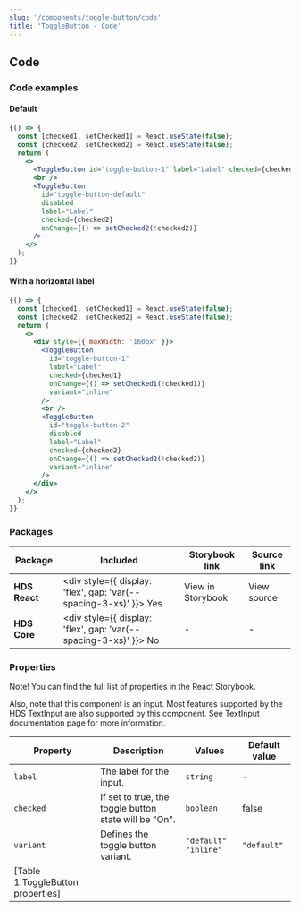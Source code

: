 ```yaml
---
slug: '/components/toggle-button/code'
title: 'ToggleButton - Code'
---
```




## Code

### Code examples 

#### Default
<Playground>

```jsx
{() => {
  const [checked1, setChecked1] = React.useState(false);
  const [checked2, setChecked2] = React.useState(false);
  return (
    <>
      <ToggleButton id="toggle-button-1" label="Label" checked={checked1} onChange={() => setChecked1(!checked1)} />
      <br />
      <ToggleButton
        id="toggle-button-default"
        disabled
        label="Label"
        checked={checked2}
        onChange={() => setChecked2(!checked2)}
      />
    </>
  );
}}
```

</Playground>

#### With a horizontal label
<Playground>

```jsx
{() => {
  const [checked1, setChecked1] = React.useState(false);
  const [checked2, setChecked2] = React.useState(false);
  return (
    <>
      <div style={{ maxWidth: '160px' }}>
        <ToggleButton
          id="toggle-button-1"
          label="Label"
          checked={checked1}
          onChange={() => setChecked1(!checked1)}
          variant="inline"
        />
        <br />
        <ToggleButton
          id="toggle-button-2"
          disabled
          label="Label"
          checked={checked2}
          onChange={() => setChecked2(!checked2)}
          variant="inline"
        />
      </div>
    </>
  );
}}
```

</Playground>

### Packages
| Package           | Included                                                                                        | Storybook link                                                                                                       | Source link                                                                                                                                                       |
| ----------------- | ----------------------------------------------------------------------------------------------- | -------------------------------------------------------------------------------------------------------------------- | ----------------------------------------------------------------------------------------------------------------------------------------------------------------- |
| **HDS React**     | <div style={{ display: 'flex', gap: 'var(--spacing-3-xs)' }}><IconCheckCircleFill /> Yes </div> | <Link openInNewTab openInNewTabAriaLabel="Opens in a new tab" href="/storybook/react/?path=/story/components-togglebutton--default">View in Storybook</Link> | <ExternalLink openInNewTab openInNewTabAriaLabel="Opens in a new tab" href="https://github.com/City-of-Helsinki/helsinki-design-system/tree/master/packages/react/src/components/toggleButton">View source</ExternalLink> |
| **HDS Core**      | <div style={{ display: 'flex', gap: 'var(--spacing-3-xs)' }}><IconCrossCircle /> No </div>      | -                                                                                                                    | -                                                                                                                                                                 |

### Properties
Note! You can find the full list of properties in the <Link openInNewTab openInNewTabAriaLabel="Opens in a new tab" href="/storybook/react/?path=/docs/components-togglebutton--default">React Storybook.</Link>

Also, note that this component is an input. Most features supported by the HDS TextInput are also supported by this component. See <InternalLink href="/components/text-input">TextInput documentation page</InternalLink> for more information.

| Property  | Description                                           | Values                 | Default value |
| --------- | ----------------------------------------------------- | ---------------------- | ------------- |
| `label`   | The label for the input.                              | `string`               | -             |
| `checked` | If set to true, the toggle button state will be "On". | `boolean`              | false         |
| `variant` | Defines the toggle button variant.                    | `"default"` `"inline"` | `"default"`   |
[Table 1:ToggleButton properties]|
